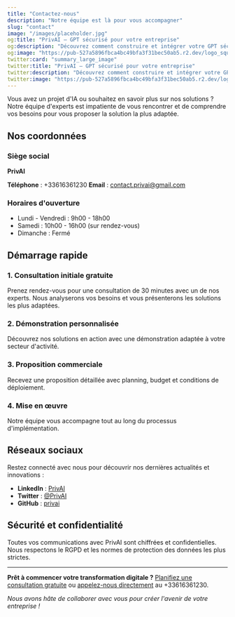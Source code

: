 ```yaml
---
title: "Contactez-nous"
description: "Notre équipe est là pour vous accompagner"
slug: "contact"
image: "/images/placeholder.jpg"
og:title: "PrivAI – GPT sécurisé pour votre entreprise"
og:description: "Découvrez comment construire et intégrer votre GPT sécurisé avec PrivAI."
og:image: "https://pub-527a5896fbca4bc49bfa3f31bec50ab5.r2.dev/logo_square.png"
twitter:card: "summary_large_image"
twitter:title: "PrivAI – GPT sécurisé pour votre entreprise"
twitter:description: "Découvrez comment construire et intégrer votre GPT sécurisé avec PrivAI."
twitter:image: "https://pub-527a5896fbca4bc49bfa3f31bec50ab5.r2.dev/logo_square.png"
---
```


Vous avez un projet d'IA ou souhaitez en savoir plus sur nos solutions ? Notre équipe d'experts est impatiente de vous rencontrer et de comprendre vos besoins pour vous proposer la solution la plus adaptée.

## Nos coordonnées

### Siège social

**PrivAI**

**Téléphone** : +33616361230
**Email** : contact.privai@gmail.com

### Horaires d'ouverture

- Lundi - Vendredi : 9h00 - 18h00
- Samedi : 10h00 - 16h00 (sur rendez-vous)
- Dimanche : Fermé

## Démarrage rapide

### 1. Consultation initiale gratuite

Prenez rendez-vous pour une consultation de 30 minutes avec un de nos experts. Nous analyserons vos besoins et vous présenterons les solutions les plus adaptées.

### 2. Démonstration personnalisée

Découvrez nos solutions en action avec une démonstration adaptée à votre secteur d'activité.

### 3. Proposition commerciale

Recevez une proposition détaillée avec planning, budget et conditions de déploiement.

### 4. Mise en œuvre

Notre équipe vous accompagne tout au long du processus d'implémentation.

## Réseaux sociaux

Restez connecté avec nous pour découvrir nos dernières actualités et innovations :

- **LinkedIn** : [PrivAI](https://linkedin.com/company/privai)
- **Twitter** : [@PrivAI](https://twitter.com/PrivAI)
- **GitHub** : [privai](https://github.com/privai)

## Sécurité et confidentialité

Toutes vos communications avec PrivAI sont chiffrées et confidentielles. Nous respectons le RGPD et les normes de protection des données les plus strictes.

---

**Prêt à commencer votre transformation digitale ?**
[Planifiez une consultation gratuite](#) ou [appelez-nous directement](#) au +33616361230.

_Nous avons hâte de collaborer avec vous pour créer l'avenir de votre entreprise !_
